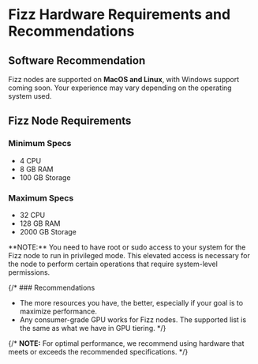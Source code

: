 
# Fizz Hardware Requirements and Recommendations

## Software Recommendation

Fizz nodes are supported on **MacOS and Linux**, with Windows support coming soon. Your experience may vary depending on the operating system used.

## Fizz Node Requirements

### Minimum Specs
- 4 CPU
- 8 GB RAM
- 100 GB Storage

### Maximum Specs
- 32 CPU
- 128 GB RAM
- 2000 GB Storage


<Callout type="info">
  **NOTE:** You need to have root or sudo access to your system for the Fizz node to run in privileged mode. This elevated access is necessary for the node to perform certain operations that require system-level permissions.
</Callout>

{/* ### Recommendations

- The more resources you have, the better, especially if your goal is to maximize performance.
- Any consumer-grade GPU works for Fizz nodes. The supported list is the same as what we have in GPU tiering. */}

{/* <Callout type="info">
  **NOTE:** For optimal performance, we recommend using hardware that meets or exceeds the recommended specifications.
</Callout> */}

<Navigation name="Fizz Hardware Requirements" />

